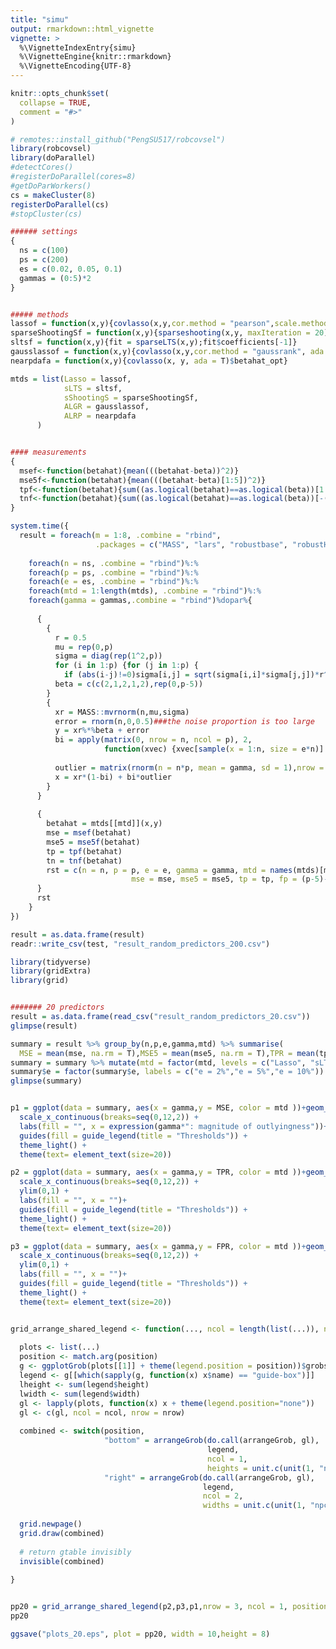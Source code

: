 ```yaml
---
title: "simu"
output: rmarkdown::html_vignette
vignette: >
  %\VignetteIndexEntry{simu}
  %\VignetteEngine{knitr::rmarkdown}
  %\VignetteEncoding{UTF-8}
---
```


```r
knitr::opts_chunk$set(
  collapse = TRUE,
  comment = "#>"
)
```

```r
# remotes::install_github("PengSU517/robcovsel")
library(robcovsel)
library(doParallel)
#detectCores()
#registerDoParallel(cores=8)
#getDoParWorkers()
cs = makeCluster(8)
registerDoParallel(cs)
#stopCluster(cs)
```

```r
###### settings
{
  ns = c(100)
  ps = c(200)
  es = c(0.02, 0.05, 0.1)
  gammas = (0:5)*2
}


##### methods
lassof = function(x,y){covlasso(x,y,cor.method = "pearson",scale.method = "sd", ada = F)$betahat_opt}
sparseShootingSf = function(x,y){sparseshooting(x,y, maxIteration = 20)$coef[-1]}
sltsf = function(x,y){fit = sparseLTS(x,y);fit$coefficients[-1]}
gausslassof = function(x,y){covlasso(x,y,cor.method = "gaussrank", ada = T)$betahat_opt}
nearpdafa = function(x,y){covlasso(x, y, ada = T)$betahat_opt}

mtds = list(Lasso = lassof, 
            sLTS = sltsf, 
            sShootingS = sparseShootingSf,
            ALGR = gausslassof,
            ALRP = nearpdafa
      )


#### measurements
{
  msef<-function(betahat){mean(((betahat-beta))^2)}
  mse5f<-function(betahat){mean(((betahat-beta)[1:5])^2)}
  tpf<-function(betahat){sum((as.logical(betahat)==as.logical(beta))[1:5])}
  tnf<-function(betahat){sum((as.logical(betahat)==as.logical(beta))[-(1:5)])}
}


```



```r
system.time({
  result = foreach(m = 1:8, .combine = "rbind", 
                   .packages = c("MASS", "lars", "robustbase", "robustHD","robcovsel", "shootings"))%:%
    
    foreach(n = ns, .combine = "rbind")%:%
    foreach(p = ps, .combine = "rbind")%:%
    foreach(e = es, .combine = "rbind")%:%
    foreach(mtd = 1:length(mtds), .combine = "rbind")%:%
    foreach(gamma = gammas,.combine = "rbind")%dopar%{
      
      {
        {
          r = 0.5 
          mu = rep(0,p)
          sigma = diag(rep(1^2,p))
          for (i in 1:p) {for (j in 1:p) {
            if (abs(i-j)!=0)sigma[i,j] = sqrt(sigma[i,i]*sigma[j,j])*r^abs(i-j)}}
          beta = c(c(2,1,2,1,2),rep(0,p-5))
        }
        {
          xr = MASS::mvrnorm(n,mu,sigma)
          error = rnorm(n,0,0.5)###the noise proportion is too large
          y = xr%*%beta + error
          bi = apply(matrix(0, nrow = n, ncol = p), 2, 
                     function(xvec) {xvec[sample(x = 1:n, size = e*n)] = 1; return(xvec)})
  
          outlier = matrix(rnorm(n = n*p, mean = gamma, sd = 1),nrow = n,ncol=p)
          x = xr*(1-bi) + bi*outlier
        }
      }
      
      {
        betahat = mtds[[mtd]](x,y)
        mse = msef(betahat)
        mse5 = mse5f(betahat)
        tp = tpf(betahat)
        tn = tnf(betahat)
        rst = c(n = n, p = p, e = e, gamma = gamma, mtd = names(mtds)[mtd],  
                           mse = mse, mse5 = mse5, tp = tp, fp = (p-5)-tn)
      }
      rst
    }
})
```



```r

result = as.data.frame(result)
readr::write_csv(test, "result_random_predictors_200.csv")

```


```r
library(tidyverse)
library(gridExtra)
library(grid)


####### 20 predictors
result = as.data.frame(read_csv("result_random_predictors_20.csv")) 
glimpse(result)

summary = result %>% group_by(n,p,e,gamma,mtd) %>% summarise(
  MSE = mean(mse, na.rm = T),MSE5 = mean(mse5, na.rm = T),TPR = mean(tp/5, na.rm = T),FPR = mean(fp/15, na.rm = T))
summary = summary %>% mutate(mtd = factor(mtd, levels = c("Lasso", "sLTS", "sShootingS", "ALRP", "ALGR")))
summary$e = factor(summary$e, labels = c("e = 2%","e = 5%","e = 10%"))
glimpse(summary)


p1 = ggplot(data = summary, aes(x = gamma,y = MSE, color = mtd ))+geom_line()+geom_point()+facet_wrap(~e) +
  scale_x_continuous(breaks=seq(0,12,2)) +
  labs(fill = "", x = expression(gamma*": magnitude of outlyingness"))+ 
  guides(fill = guide_legend(title = "Thresholds")) +
  theme_light() +
  theme(text= element_text(size=20))

p2 = ggplot(data = summary, aes(x = gamma,y = TPR, color = mtd ))+geom_line()+geom_point()+ facet_wrap(~e) +
  scale_x_continuous(breaks=seq(0,12,2)) +
  ylim(0,1) +
  labs(fill = "", x = "")+ 
  guides(fill = guide_legend(title = "Thresholds")) +
  theme_light() +
  theme(text= element_text(size=20))

p3 = ggplot(data = summary, aes(x = gamma,y = FPR, color = mtd ))+geom_line()+geom_point()+ facet_wrap(~e) +
  scale_x_continuous(breaks=seq(0,12,2)) +
  ylim(0,1) +
  labs(fill = "", x = "")+ 
  guides(fill = guide_legend(title = "Thresholds")) +
  theme_light() +
  theme(text= element_text(size=20))


grid_arrange_shared_legend <- function(..., ncol = length(list(...)), nrow = 1, position = c("bottom", "right")) {
  
  plots <- list(...)
  position <- match.arg(position)
  g <- ggplotGrob(plots[[1]] + theme(legend.position = position))$grobs
  legend <- g[[which(sapply(g, function(x) x$name) == "guide-box")]]
  lheight <- sum(legend$height)
  lwidth <- sum(legend$width)
  gl <- lapply(plots, function(x) x + theme(legend.position="none"))
  gl <- c(gl, ncol = ncol, nrow = nrow)
  
  combined <- switch(position,
                     "bottom" = arrangeGrob(do.call(arrangeGrob, gl),
                                            legend,
                                            ncol = 1,
                                            heights = unit.c(unit(1, "npc") - lheight, lheight)),
                     "right" = arrangeGrob(do.call(arrangeGrob, gl),
                                           legend,
                                           ncol = 2,
                                           widths = unit.c(unit(1, "npc") - lwidth, lwidth)))
  
  grid.newpage()
  grid.draw(combined)
  
  # return gtable invisibly
  invisible(combined)
  
}


pp20 = grid_arrange_shared_legend(p2,p3,p1,nrow = 3, ncol = 1, position = "bottom")
pp20

ggsave("plots_20.eps", plot = pp20, width = 10,height = 8)

```










   
   
